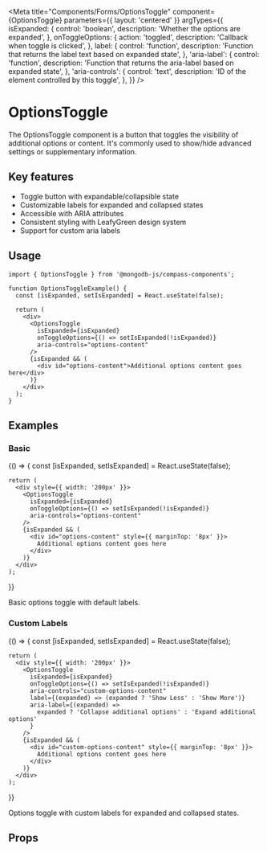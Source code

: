 
<Meta
  title="Components/Forms/OptionsToggle"
  component={OptionsToggle}
  parameters={{ layout: 'centered' }}
  argTypes={{
    isExpanded: {
      control: 'boolean',
      description: 'Whether the options are expanded',
    },
    onToggleOptions: {
      action: 'toggled',
      description: 'Callback when toggle is clicked',
    },
    label: {
      control: 'function',
      description:
        'Function that returns the label text based on expanded state',
    },
    'aria-label': {
      control: 'function',
      description:
        'Function that returns the aria-label based on expanded state',
    },
    'aria-controls': {
      control: 'text',
      description: 'ID of the element controlled by this toggle',
    },
  }}
/>

# OptionsToggle

The OptionsToggle component is a button that toggles the visibility of additional options or content. It's commonly used to show/hide advanced settings or supplementary information.

## Key features

- Toggle button with expandable/collapsible state
- Customizable labels for expanded and collapsed states
- Accessible with ARIA attributes
- Consistent styling with LeafyGreen design system
- Support for custom aria labels

## Usage

```tsx
import { OptionsToggle } from '@mongodb-js/compass-components';

function OptionsToggleExample() {
  const [isExpanded, setIsExpanded] = React.useState(false);

  return (
    <div>
      <OptionsToggle
        isExpanded={isExpanded}
        onToggleOptions={() => setIsExpanded(!isExpanded)}
        aria-controls="options-content"
      />
      {isExpanded && (
        <div id="options-content">Additional options content goes here</div>
      )}
    </div>
  );
}
```

## Examples

### Basic

<Story name="Basic">
  {() => {
    const [isExpanded, setIsExpanded] = React.useState(false);

    return (
      <div style={{ width: '200px' }}>
        <OptionsToggle
          isExpanded={isExpanded}
          onToggleOptions={() => setIsExpanded(!isExpanded)}
          aria-controls="options-content"
        />
        {isExpanded && (
          <div id="options-content" style={{ marginTop: '8px' }}>
            Additional options content goes here
          </div>
        )}
      </div>
    );

}}

</Story>

Basic options toggle with default labels.

### Custom Labels

<Story name="CustomLabels">
  {() => {
    const [isExpanded, setIsExpanded] = React.useState(false);

    return (
      <div style={{ width: '200px' }}>
        <OptionsToggle
          isExpanded={isExpanded}
          onToggleOptions={() => setIsExpanded(!isExpanded)}
          aria-controls="custom-options-content"
          label={(expanded) => (expanded ? 'Show Less' : 'Show More')}
          aria-label={(expanded) =>
            expanded ? 'Collapse additional options' : 'Expand additional options'
          }
        />
        {isExpanded && (
          <div id="custom-options-content" style={{ marginTop: '8px' }}>
            Additional options content goes here
          </div>
        )}
      </div>
    );

}}

</Story>

Options toggle with custom labels for expanded and collapsed states.

## Props

<Controls />
